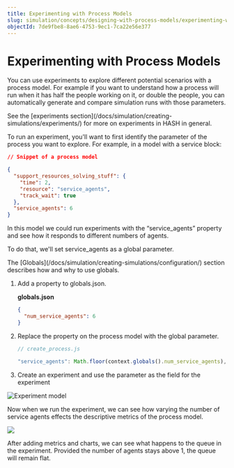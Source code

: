 ```yaml
---
title: Experimenting with Process Models
slug: simulation/concepts/designing-with-process-models/experimenting-with-process-models
objectId: 7de9fbe8-8ae6-4753-9ec1-7ca22e56e377
---
```


# Experimenting with Process Models

You can use experiments to explore different potential scenarios with a process model. For example if you want to understand how a process will run when it has half the people working on it, or double the people, you can automatically generate and compare simulation runs with those parameters.

<Hint style="info">
  See the [experiments
  section](/docs/simulation/creating-simulations/experiments/) for more on
  experiments in HASH in general.
</Hint>

To run an experiment, you'll want to first identify the parameter of the process you want to explore. For example, in a model with a service block:

```json
// Snippet of a process model

{
  "support_resources_solving_stuff": {
    "time": 2,
    "resource": "service_agents",
    "track_wait": true
  },
  "service_agents": 6
}
```

In this model we could run experiments with the “service_agents” property and see how it responds to different numbers of agents.

To do that, we'll set service_agents as a global parameter.

<Hint style="info">
  The [Globals](/docs/simulation/creating-simulations/configuration/) section
  describes how and why to use globals.
</Hint>

1.  Add a property to globals.json.

    **globals.json**

    ```json
    {
      "num_service_agents": 6
    }
    ```

1.  Replace the property on the process model with the global parameter.

    ```javascript
    // create_process.js

    "service_agents": Math.floor(context.globals().num_service_agents),
    ```

1.  Create an experiment and use the parameter as the field for the experiment

![Experiment model](https://cdn-us1.hash.ai/site/docs/process+models+experiment.png)

Now when we run the experiment, we can see how varying the number of service agents effects the descriptive metrics of the process model.

![](https://cdn-us1.hash.ai/site/docs/process+experiment.png)

After adding metrics and charts, we can see what happens to the queue in the experiment. Provided the number of agents stays above 1, the queue will remain flat.
